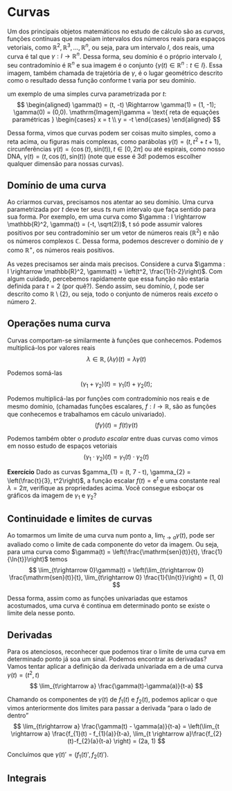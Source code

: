 # Curvas

Um dos principais objetos matemáticos no estudo de cálculo são as *curvas*, funções contínuas que mapeiam intervalos dos
números reais para espaços vetoriais, como $\mathbb{R}^2, \mathbb{R}^3,\ldots,\mathbb{R}^n$, ou seja, para um intervalo 
$I$, dos reais, uma curva é tal que $\gamma : I \rightarrow \mathbb{R}^n$. Dessa forma, seu domínio é o próprio intervalo
$I$, seu contradomínio é $\mathbb{R}^n$ e sua imagem é o conjunto $\{\gamma(t) \in \mathbb{R}^n : t \in I\}$. Essa imagem,
também chamada de trajetória de $\gamma$, é o lugar geométrico descrito como o resultado dessa função conforme t varia por
seu domínio.

um exemplo de uma simples curva parametrizada por $t$:
$$
\begin{aligned}
    \gamma(t) = (t, -t) \Rightarrow \gamma(1) = (1, -1); \gamma(0) = (0,0). \mathrm{Imagem}\gamma = 
    \text{ reta de equações paramétricas } 
    \begin{cases}
        x = t \\
        y = -t
    \end{cases}
\end{aligned}
$$

Dessa forma, vimos que curvas podem ser coisas muito simples, como a reta acima, ou figuras mais complexas, como parábolas
$\gamma(t) = (t, t^2 + t + 1)$, circunferências $\gamma(t) = (\cos(t),\mathrm{sin}(t)), t \in [0, 2\pi]$ ou até espirais, 
como nosso DNA, $\gamma(t) = (t, \cos(t), \mathrm{sin}(t))$ (note que esse é 3d! podemos escolher qualquer dimensão para
nossas curvas).

## Domínio de uma curva

Ao criarmos curvas, precisamos nos atentar ao seu domínio. Uma curva parametrizada por $t$ deve ter seus $t$s num intervalo
que faça sentido para sua forma. Por exemplo, em uma curva como $\gamma : I \rightarrow \mathbb{R}^2, \gamma(t) = (-t, \sqrt(2))$,
t só pode assumir valores positivos por seu contradomínio ser um vetor de números reais ($\mathbb{R}^2$) e não os números
complexos $\mathbb{C}$. Dessa forma, podemos descrever o domínio de $\gamma$ como $\mathbb{R}^{+}$, os números reais positivos.

As vezes precisamos ser ainda mais precisos. Considere a curva 
$\gamma : I \rightarrow \mathbb{R}^2, \gamma(t) = \left(t^2, \frac{1}{t-2}\right)$. Com algum cuidado, percebemos
rapidamente que essa função não estaria definida para $t = 2$ (por quê?). Sendo assim, seu domínio, $I$, pode ser descrito
como $\mathbb{R} \setminus \{2\}$, ou seja, todo o conjunto de números reais *exceto* o número 2.

## Operações numa curva

Curvas comportam-se similarmente à funções que conhecemos. Podemos multiplicá-los por valores reais
$$
\lambda \in \mathbb{R}, (\lambda\gamma)(t) = \lambda\gamma(t)
$$

Podemos somá-las
$$
(\gamma_{1} + \gamma_{2})(t) = \gamma_{1}(t) + \gamma_{2}(t); 
$$

Podemos multiplicá-las por funções com contradomínio nos reais e de mesmo domínio, (chamadas funções escalares, 
$f : I \rightarrow \mathbb{R}$, são as funções que conhecemos e trabalhamos em cáculo univariado).
$$
(f\gamma)(t) = f(t)\gamma(t)
$$

Podemos também obter o *produto escalar* entre duas curvas como vimos em nosso estudo de espaços vetoriais
$$
(\gamma_{1} \cdot \gamma_{2})(t) = \gamma_{1}(t) \cdot \gamma_{2}(t)
$$

**Exercício** Dado as curvas $gamma_{1} = (t, 7 - t), \gamma_{2} = \left(\frac{t}{3}, t^2\right)$, a função escalar $f(t) = \mathrm{e}^t$
e uma constante real $\lambda = 2\pi$, verifique as propriedades acima. Você consegue esboçar os gráficos da imagem de $\gamma_{1}$
e $\gamma_{2}$?

## Continuidade e limites de curvas

Ao tomarmos um limite de uma curva num ponto a, $\lim_{t\rightarrow a} \gamma(t)$, pode ser avaliado como o limite de cada
componente do vetor da imagem. Ou seja, para uma curva como $\gamma(t) = \left(\frac{\mathrm{sen}(t)}{t}, \frac{1}{\ln{t}}\right)$
temos 
$$
\lim_{t\rightarrow 0}\gamma(t) = \left(\lim_{t\rightarrow 0} \frac{\mathrm{sen}(t)}{t}, 
\lim_{t\rightarrow 0} \frac{1}{\ln{t}}\right)  = (1, 0)
$$

Dessa forma, assim como as funções univariadas que estamos acostumados, uma curva é contínua em determinado ponto se existe
o limite dela nesse ponto.

## Derivadas
Para os atenciosos, reconhecer que podemos tirar o limite de uma curva em determinado ponto já soa um sinal.
Podemos encontrar as derivadas? Vamos tentar aplicar a definição da derivada univariada em a de uma curva $\gamma(t) = (t^2, t)$
$$
\lim_{t\rightarrow a} \frac{\gamma(t)-\gamma(a)}{t-a}
$$

Chamando os componentes de $\gamma(t)$ de $f_{1}(t)$ e $f_{2}(t)$, podemos aplicar o que vimos anteriormente dos limites
para passar a derivada "para o lado de dentro"
$$
\lim_{t\rightarrow a} \frac{\gamma(t) - \gamma(a)}{t-a} = \left(\lim_{t \rightarrow a} \frac{f_{1}(t) - f_{1}(a)}{t-a},
\lim_{t \rightarrow a}\frac{f_{2}(t)-f_{2}(a}{t-a} \right) = (2a, 1)
$$

Concluímos que $\gamma(t)' = (f_{1}(t)', f_{2}(t)')$.

## Integrais


